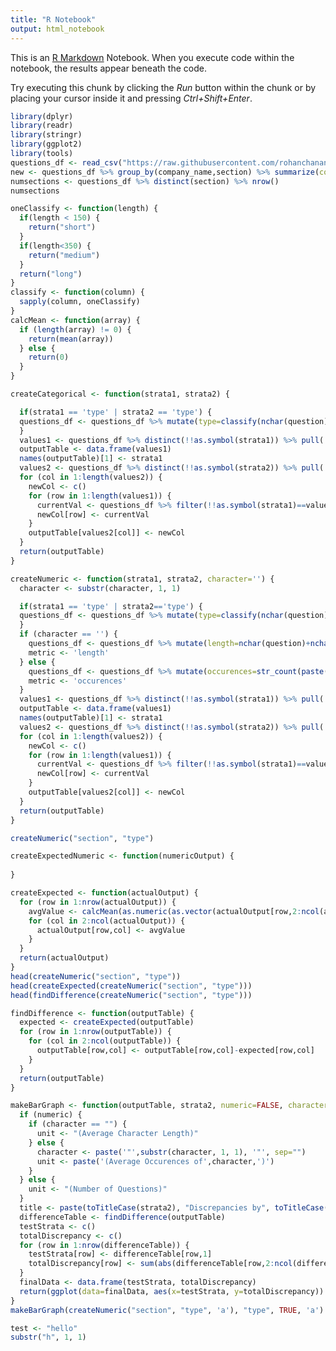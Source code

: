 ```yaml
---
title: "R Notebook"
output: html_notebook
---
```


This is an [R Markdown](http://rmarkdown.rstudio.com) Notebook. When you execute code within the notebook, the results appear beneath the code. 

Try executing this chunk by clicking the *Run* button within the chunk or by placing your cursor inside it and pressing *Ctrl+Shift+Enter*. 

```r
library(dplyr)
library(readr)
library(stringr)
library(ggplot2)
library(tools)
questions_df <- read_csv("https://raw.githubusercontent.com/rohanchanani/ApprenticeshipKMS/main/questions.csv")
new <- questions_df %>% group_by(company_name,section) %>% summarize(count=n()) 
numsections <- questions_df %>% distinct(section) %>% nrow()
numsections
```

```r
oneClassify <- function(length) {
  if(length < 150) {
    return("short")
  }
  if(length<350) {
    return("medium")
  }
  return("long")
}
classify <- function(column) {
  sapply(column, oneClassify)
}
calcMean <- function(array) {
  if (length(array) != 0) {
    return(mean(array))
  } else {
    return(0)
  }
}
```

```r
createCategorical <- function(strata1, strata2) {

  if(strata1 == 'type' | strata2 == 'type') {
  questions_df <- questions_df %>% mutate(type=classify(nchar(question)+nchar(answer)))
  }
  values1 <- questions_df %>% distinct(!!as.symbol(strata1)) %>% pull(!!as.symbol(strata1))
  outputTable <- data.frame(values1)
  names(outputTable)[1] <- strata1
  values2 <- questions_df %>% distinct(!!as.symbol(strata2)) %>% pull(!!as.symbol(strata2))
  for (col in 1:length(values2)) {
    newCol <- c()
    for (row in 1:length(values1)) {
      currentVal <- questions_df %>% filter(!!as.symbol(strata1)==values1[row], !!as.symbol(strata2)==values2[col]) %>% nrow()
      newCol[row] <- currentVal
    }
    outputTable[values2[col]] <- newCol
  }
  return(outputTable)
}
```
```r
createNumeric <- function(strata1, strata2, character='') {
  character <- substr(character, 1, 1)

  if(strata1 == 'type' | strata2=='type') {
  questions_df <- questions_df %>% mutate(type=classify(nchar(question)+nchar(answer)))
  }
  if (character == '') {
    questions_df <- questions_df %>% mutate(length=nchar(question)+nchar(answer))
    metric <- 'length'
  } else {
    questions_df <- questions_df %>% mutate(occurences=str_count(paste(question, answer, sep=""), character))
    metric <- 'occurences'
  }
  values1 <- questions_df %>% distinct(!!as.symbol(strata1)) %>% pull(!!as.symbol(strata1))
  outputTable <- data.frame(values1)
  names(outputTable)[1] <- strata1
  values2 <- questions_df %>% distinct(!!as.symbol(strata2)) %>% pull(!!as.symbol(strata2))
  for (col in 1:length(values2)) {
    newCol <- c()
    for (row in 1:length(values1)) {
      currentVal <- questions_df %>% filter(!!as.symbol(strata1)==values1[row], !!as.symbol(strata2)==values2[col]) %>% pull(!!as.symbol(metric)) %>% calcMean()
      newCol[row] <- currentVal
    }
    outputTable[values2[col]] <- newCol
  }
  return(outputTable)
}
```
```r
createNumeric("section", "type")
```
 
```r
createExpectedNumeric <- function(numericOutput) {
  
}
```
```r
createExpected <- function(actualOutput) {
  for (row in 1:nrow(actualOutput)) {
    avgValue <- calcMean(as.numeric(as.vector(actualOutput[row,2:ncol(actualOutput)])))
    for (col in 2:ncol(actualOutput)) {
      actualOutput[row,col] <- avgValue
    }
  }
  return(actualOutput)
}
head(createNumeric("section", "type"))
head(createExpected(createNumeric("section", "type")))
head(findDifference(createNumeric("section", "type")))
```
```r
findDifference <- function(outputTable) {
  expected <- createExpected(outputTable)
  for (row in 1:nrow(outputTable)) {
    for (col in 2:ncol(outputTable)) {
      outputTable[row,col] <- outputTable[row,col]-expected[row,col]
    }
  }
  return(outputTable)
}
```

```r
makeBarGraph <- function(outputTable, strata2, numeric=FALSE, character="") {
  if (numeric) {
    if (character == "") {
      unit <- "(Average Character Length)"
    } else {
      character <- paste('"',substr(character, 1, 1), '"', sep="")
      unit <- paste('(Average Occurences of',character,')')
    }
  } else {
    unit <- "(Number of Questions)"
  }
  title <- paste(toTitleCase(strata2), "Discrepancies by", toTitleCase(colnames(outputTable)[1]))
  differenceTable <- findDifference(outputTable)
  testStrata <- c()
  totalDiscrepancy <- c()
  for (row in 1:nrow(differenceTable)) {
    testStrata[row] <- differenceTable[row,1]
    totalDiscrepancy[row] <- sum(abs(differenceTable[row,2:ncol(differenceTable)]))
  }
  finalData <- data.frame(testStrata, totalDiscrepancy)
  return(ggplot(data=finalData, aes(x=testStrata, y=totalDiscrepancy)) + geom_bar(aes(x=testStrata), stat='identity') + coord_flip() + ggtitle(title) + labs(x=toTitleCase(toTitleCase(colnames(outputTable)[1])), y=paste(toTitleCase(strata2), "Discrepancy", unit)))
}
makeBarGraph(createNumeric("section", "type", 'a'), "type", TRUE, 'a')
```
```r
test <- "hello"
substr("h", 1, 1)
```


